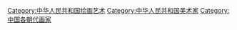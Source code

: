 [[Category:中华人民共和国绘画艺术|Category:中华人民共和国绘画艺术]]
[[Category:中华人民共和国美术家|Category:中华人民共和国美术家]]
[[Category:中国各朝代画家|Category:中国各朝代画家]]